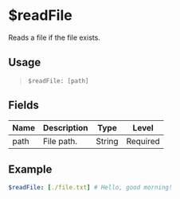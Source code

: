 # $readFile
Reads a file if the file exists.

## Usage
> `$readFile: [path]`

## Fields
| Name        | Description                               | Type   | Level    |
| ----------- | ----------------------------------------- | ------ | -------- |
| path        | File path.                                | String | Required |

## Example
```yaml
$readFile: [./file.txt] # Hello, good morning!
```